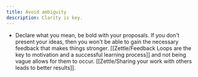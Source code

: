 ```yaml
---
title: Avoid ambiguity
description: Clarity is key.
---
```


- Declare what you mean, be bold with your proposals. If you don't present your ideas, then you won't be able to gain the necessary feedback that makes things stronger. [[Zettle/Feedback Loops are the key to motivation and a successful learning process]] and not being vague allows for them to occur. [[Zettle/Sharing your work with others leads to better results]].
